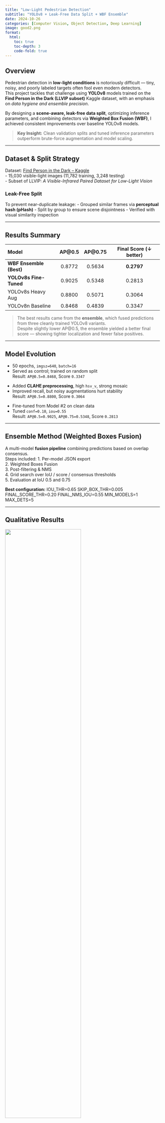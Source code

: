 ```yaml
---
title: "Low-Light Pedestrian Detection"
subtitle: "YOLOv8 + Leak-Free Data Split + WBF Ensemble"
date: 2024-10-26
categories: [Computer Vision, Object Detection, Deep Learning]
image: good2.png
format:
  html:
    toc: true
    toc-depth: 3
    code-fold: true
---
```


## Overview

Pedestrian detection in **low-light conditions** is notoriously difficult — tiny, noisy, and poorly labeled targets often fool even modern detectors.  
This project tackles that challenge using **YOLOv8** models trained on the **Find Person in the Dark (LLVIP subset)** Kaggle dataset, with an emphasis on *data hygiene and ensemble precision*.

By designing a **scene-aware, leak-free data split**, optimizing inference parameters, and combining detectors via **Weighted Box Fusion (WBF)**, I achieved consistent improvements over baseline YOLOv8 models.

> **Key Insight:** Clean validation splits and tuned inference parameters outperform brute-force augmentation and model scaling.

---

## Dataset & Split Strategy

Dataset: [Find Person in the Dark – Kaggle](https://www.kaggle.com/competitions/find-person-in-the-dark/overview)  
- 15,030 visible-light images (11,782 training, 3,248 testing)  
- Subset of LLVIP: *A Visible-Infrared Paired Dataset for Low-Light Vision*

### Leak-Free Split
To prevent near-duplicate leakage:
- Grouped similar frames via **perceptual hash (pHash)**
- Split by group to ensure scene disjointness
- Verified with visual similarity inspection

---

## Results Summary

| Model | AP@0.5 | AP@0.75 | Final Score (↓ better) |
| :--- | :---: | :---: | :---: |
| **WBF Ensemble (Best)** | 0.8772 | 0.5634 | **0.2797** |
| **YOLOv8s Fine-Tuned** | 0.9025 | 0.5348 | 0.2813 |
| YOLOv8s Heavy Aug | 0.8800 | 0.5071 | 0.3064 |
| YOLOv8n Baseline | 0.8468 | 0.4839 | 0.3347 |

> The best results came from the **ensemble**, which fused predictions from three cleanly trained YOLOv8 variants.  
> Despite slightly lower AP@0.5, the ensemble yielded a better final score — showing tighter localization and fewer false positives.

---

## Model Evolution

::: {.details title="Model #1 — YOLOv8n Baseline"}
- 50 epochs, `imgsz=640`, `batch=16`
- Served as control; trained on random split  
Result: `AP@0.5=0.8468`, Score `0.3347`
:::

::: {.details title="Model #2 — YOLOv8s + CLAHE + Heavy Augmentation"}
- Added **CLAHE preprocessing**, high `hsv_v`, strong mosaic  
- Improved recall, but noisy augmentations hurt stability  
Result: `AP@0.5=0.8800`, Score `0.3064`
:::

::: {.details title="Model #5 — Fine-Tuned YOLOv8s + Leak-Free Split"}
- Fine-tuned from Model #2 on clean data  
- Tuned `conf=0.10`, `iou=0.55`  
Result: `AP@0.5=0.9025`, `AP@0.75=0.5348`, Score `0.2813`
:::

---

## Ensemble Method (Weighted Boxes Fusion)

A multi-model **fusion pipeline** combining predictions based on overlap consensus.  
Steps included:
1. Per-model JSON export  
2. Weighted Boxes Fusion  
3. Post-filtering & NMS  
4. Grid search over IoU / score / consensus thresholds  
5. Evaluation at IoU 0.5 and 0.75  

**Best configuration:**
IOU_THR=0.65
SKIP_BOX_THR=0.005
FINAL_SCORE_THR=0.20
FINAL_NMS_IOU=0.55
MIN_MODELS=1
MAX_DETS=5

---

## Qualitative Results

![](good1.png){fig-align="center" width="70%"}

Green = ground truth, Red = predictions.

Common patterns:
- **Strong TPs:** Clear, high-confidence boxes  
- **FPs:** Hallucinations on bright shadows or tree trunks  
- **FNs:** Tiny or occluded figures in dark corners  

---

## Lessons Learned

1. **Data quality > fancy models** — leak-free splits alone gave >10% mAP boost.  
2. **Inference tuning pays off** — adjusting confidence/IoU thresholds improved Kaggle score by ~5%.  
3. **WBF outperforms naive NMS** — reduces duplicates, stabilizes localization.  
4. **Augmentation isn’t magic** — aggressive color jitter or CLAHE can make labels inconsistent.  

---

## Next Steps

- Try **YOLOv11-s/l** and **RT-DETR-Tiny** for comparison.  
- Implement **soft-NMS** and **TTA** fusion.  
- Explore **confidence calibration** and **tiling** for high-res frames.

---

## Repository

Full code, scripts, and analysis:  
[**GitHub – lowlight-yolov8-wbf**](https://github.com/saint1st/pedestrian-detection/tree/main)

---
